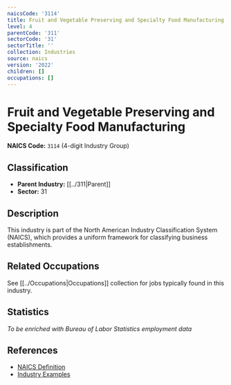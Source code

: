 ```yaml
---
naicsCode: '3114'
title: Fruit and Vegetable Preserving and Specialty Food Manufacturing
level: 4
parentCode: '311'
sectorCode: '31'
sectorTitle: ''
collection: Industries
source: naics
version: '2022'
children: []
occupations: []
---
```

# Fruit and Vegetable Preserving and Specialty Food Manufacturing

**NAICS Code:** `3114` (4-digit Industry Group)

## Classification

- **Parent Industry:** [[../311|Parent]]
- **Sector:** 31

## Description

This industry is part of the North American Industry Classification System (NAICS), which provides a uniform framework for classifying business establishments.

## Related Occupations

See [[../Occupations|Occupations]] collection for jobs typically found in this industry.

## Statistics

*To be enriched with Bureau of Labor Statistics employment data*

## References

- [NAICS Definition](https://www.census.gov/naics/)
- [Industry Examples](https://www.census.gov/naics/2022NAICS/)
